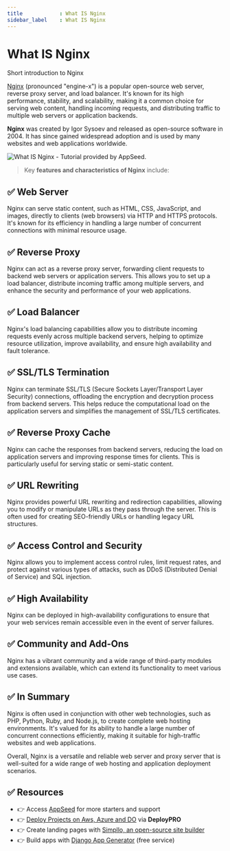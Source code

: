 ```yaml
---
title            : What IS Nginx 
sidebar_label    : What IS Nginx
---
```


# What IS Nginx

<SubHeading>Short introduction to Nginx</SubHeading>

[Nginx](https://www.nginx.com/) (pronounced "engine-x") is a popular open-source web server, reverse proxy server, and load balancer. 
It's known for its high performance, stability, and scalability, making it a common choice for serving web content, handling incoming requests, and distributing traffic to multiple web servers or application backends. 

**Nginx** was created by Igor Sysoev and released as open-source software in 2004. It has since gained widespread adoption and is used by many websites and web applications worldwide.

![What IS Nginx - Tutorial provided by AppSeed.](https://github-production-user-asset-6210df.s3.amazonaws.com/51070104/269013710-384efe09-43c9-4d5e-9cc2-c9f872330e93.jpg) 

> Key **features and characteristics of Nginx** include:

## ✅ **Web Server** 

Nginx can serve static content, such as HTML, CSS, JavaScript, and images, directly to clients (web browsers) via HTTP and HTTPS protocols. 
It's known for its efficiency in handling a large number of concurrent connections with minimal resource usage.

## ✅ **Reverse Proxy** 

Nginx can act as a reverse proxy server, forwarding client requests to backend web servers or application servers. 
This allows you to set up a load balancer, distribute incoming traffic among multiple servers, and enhance the security and performance of your web applications.

## ✅ **Load Balancer** 

Nginx's load balancing capabilities allow you to distribute incoming requests evenly across multiple backend servers, helping to optimize resource utilization, improve availability, 
and ensure high availability and fault tolerance.

## ✅ **SSL/TLS Termination** 

Nginx can terminate SSL/TLS (Secure Sockets Layer/Transport Layer Security) connections, offloading the encryption and decryption process from backend servers. 
This helps reduce the computational load on the application servers and simplifies the management of SSL/TLS certificates.

## ✅ **Reverse Proxy Cache** 

Nginx can cache the responses from backend servers, reducing the load on application servers and improving response times for clients. This is particularly useful for serving static or semi-static content.

## ✅ **URL Rewriting** 

Nginx provides powerful URL rewriting and redirection capabilities, allowing you to modify or manipulate URLs as they pass through the server. 
This is often used for creating SEO-friendly URLs or handling legacy URL structures.

## ✅ **Access Control and Security** 

Nginx allows you to implement access control rules, limit request rates, and protect against various types of attacks, such as DDoS (Distributed Denial of Service) and SQL injection.

## ✅ **High Availability** 

Nginx can be deployed in high-availability configurations to ensure that your web services remain accessible even in the event of server failures.

## ✅ **Community and Add-Ons** 

Nginx has a vibrant community and a wide range of third-party modules and extensions available, which can extend its functionality to meet various use cases.

## ✅ In Summary

Nginx is often used in conjunction with other web technologies, such as PHP, Python, Ruby, and Node.js, to create complete web hosting environments. 
It's valued for its ability to handle a large number of concurrent connections efficiently, making it suitable for high-traffic websites and web applications.

Overall, Nginx is a versatile and reliable web server and proxy server that is well-suited for a wide range of web hosting and application deployment scenarios.

## ✅ Resources

- 👉 Access [AppSeed](https://appseed.us/) for more starters and support 
- 👉 [Deploy Projects on Aws, Azure and DO](https://www.docs.deploypro.dev/) via **DeployPRO**
- 👉 Create landing pages with [Simpllo, an open-source site builder](https://www.simpllo.com/)
- 👉 Build apps with [Django App Generator](https://app-generator.dev/django/) (free service)
